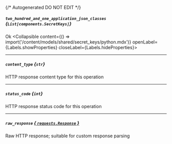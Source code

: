 {/* Autogenerated DO NOT EDIT  */}

##### `two_hundred_and_one_application_json_classes` *{`List[components.SecretKeys]`}*
Ok
<Collapsible content={() => import('/content/models/shared/secret_keys/python.mdx')} openLabel={Labels.showProperties} closeLabel={Labels.hideProperties}>
</Collapsible>

---
##### `content_type` *{`str`}*
HTTP response content type for this operation

---
##### `status_code` *{`int`}*
HTTP response status code for this operation

---
##### `raw_response` [*{ `requests.Response` }*](https://requests.readthedocs.io/en/latest/api/#requests.Response)
Raw HTTP response; suitable for custom response parsing


